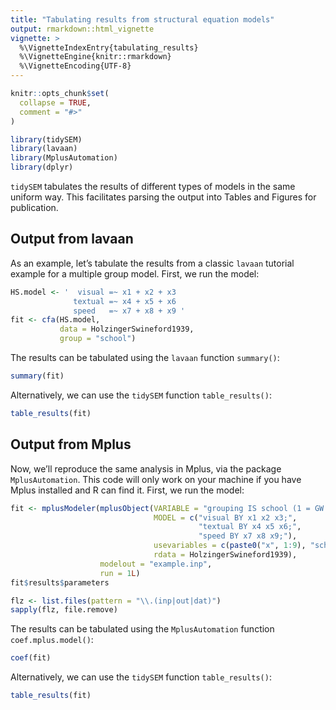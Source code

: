 ```yaml
---
title: "Tabulating results from structural equation models"
output: rmarkdown::html_vignette
vignette: >
  %\VignetteIndexEntry{tabulating_results}
  %\VignetteEngine{knitr::rmarkdown}
  %\VignetteEncoding{UTF-8}
---
```


```r
knitr::opts_chunk$set(
  collapse = TRUE,
  comment = "#>"
)
```

```r
library(tidySEM)
library(lavaan)
library(MplusAutomation)
library(dplyr)
```

`tidySEM` tabulates the results of different types of models in the same uniform way. This facilitates parsing the output into Tables and Figures for publication.

## Output from lavaan

As an example, let's tabulate the results from a classic `lavaan` tutorial example for a multiple group model. First, we run the model:

```r
HS.model <- '  visual =~ x1 + x2 + x3
              textual =~ x4 + x5 + x6
              speed   =~ x7 + x8 + x9 '
fit <- cfa(HS.model, 
           data = HolzingerSwineford1939, 
           group = "school")
```
The results can be tabulated using the `lavaan` function `summary()`:

```r
summary(fit)
```

Alternatively, we can use the `tidySEM` function `table_results()`:

```r
table_results(fit)
```

## Output from Mplus

Now, we'll reproduce the same analysis in Mplus, via the package `MplusAutomation`. This code will only work on your machine if you have Mplus installed and R can find it. First, we run the model:

```r
fit <- mplusModeler(mplusObject(VARIABLE = "grouping IS school (1 = GW 2 = Pas);",
                                MODEL = c("visual BY x1 x2 x3;",
                                          "textual BY x4 x5 x6;",
                                          "speed BY x7 x8 x9;"),
                                usevariables = c(paste0("x", 1:9), "school"),
                                rdata = HolzingerSwineford1939),
                    modelout = "example.inp",
                    run = 1L)
fit$results$parameters
```
```r
flz <- list.files(pattern = "\\.(inp|out|dat)")
sapply(flz, file.remove)
```

The results can be tabulated using the `MplusAutomation` function `coef.mplus.model()`:

```r
coef(fit)
```

Alternatively, we can use the `tidySEM` function `table_results()`:

```r
table_results(fit)
```

